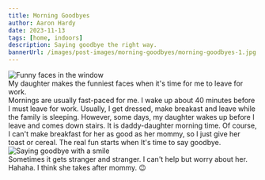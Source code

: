 ```yaml
---
title: Morning Goodbyes
author: Aaron Hardy
date: 2023-11-13
tags: [home, indoors]
description: Saying goodbye the right way.
bannerUrl: /images/post-images/morning-goodbyes/morning-goodbyes-1.jpg
---
```


<div className="img-left-container">
  <img
    src="/images/post-images/morning-goodbyes/morning-goodbyes-1.jpg"
    className="small"
    alt="Funny faces in the window"
  />
  <div>
    My daughter makes the funniest faces when it's time for me to leave for
    work.
  </div>
</div>
<div>
  Mornings are usually fast-paced for me. I wake up about 40 minutes before I
  must leave for work. Usually, I get dressed, make breakast and leave while the
  family is sleeping. However, some days, my daughter wakes up before I leave
  and comes down stairs. It is daddy-daughter morning time. Of course, I can't
  make breakfast for her as good as her mommy, so I just give her toast or
  cereal. The real fun starts when It's time to say goodbye.
</div>

<div className="img-right-container">
  <img
    src="/images/post-images/morning-goodbyes/morning-goodbyes-2.jpg"
    className="small"
    alt="Saying goodbye with a smile"
  />
  <div>
    Sometimes it gets stranger and stranger. I can't help but worry about her.
    Hahaha. I think she takes after mommy. 😉
  </div>
</div>
